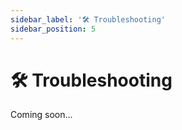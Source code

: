 ---
sidebar_label: '🛠️ Troubleshooting'
sidebar_position: 5
---

# 🛠️ Troubleshooting

Coming soon...